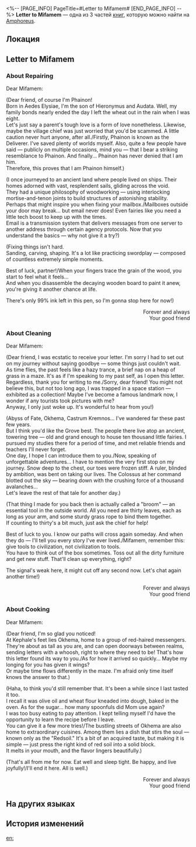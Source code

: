 <%-- [PAGE_INFO]
PageTitle=#Letter to Mifamem#
[END_PAGE_INFO] --%>
{{Дополнить}}
{{Книга Инфобокс
|id           = 574
|partIds      = 191907;191908;191909
|Название     = 
|Изображение  = Предмет Книга Амфореус 1.png
|Мир          = Amphoreus
|Томов        = 3
|Автор        = <!--нужно добавить-->
|Описание     = A response letter you wrote on behalf of Phainon to the fairy pen pal, sharing wisdom and advice.
|Том1         = {{tx}}
|Источник1    = {{tx|Отсутствует источник}}
|Том2         = {{tx}}
|Источник2    = {{tx|Отсутствует источник}}
|Том3         = {{tx}}
|Источник3    = {{tx|Отсутствует источник}}
|Персонажи    = Kephale
|Фракции      = Okhema
}}
'''Letter to Mifamem''' — одна из 3 частей [[Книги|книг]], которую можно найти на [[Amphoreus]].

==Локация==
{{Отметка карты|<!--название карты-->|<!--id отметки-->}}

==Letter to Mifamem==
===About Repairing===
Dear Mifamem:

(Dear friend, of course I'm Phainon!<br />
Born in Aedes Elysiae, I'm the son of Hieronymus and Audata. Well, my family bonds nearly ended the day I left the wheat out in the rain when I was eight.<br />
Let's just say a parent's tough love is a form of love nonetheless. Likewise, maybe the village chief was just worried that you'd be scammed. A little caution never hurt anyone, after all./Firstly, Phainon is known as the Deliverer. I've saved plenty of worlds myself. Also, quite a few people have said &mdash; publicly on multiple occasions, mind you &mdash; that I bear a striking resemblance to Phainon. And finally... Phainon has never denied that I am him.<br />
Therefore, this proves that I am Phainon himself.)

(I once journeyed to an ancient land where people lived on ships. Their homes adorned with vast, resplendent sails, gliding across the void.<br />
They had a unique philosophy of woodworking &mdash; using interlocking mortise-and-tenon joints to build structures of astonishing stability.<br />
Perhaps that might inspire you when fixing your mailbox./Mailboxes outside your door may break... but email never does! Even fairies like you need a little tech boost to keep up with the times.<br />
Email is a transmission system that delivers messages from one server to another address through certain agency protocols. Now that you understand the basics &mdash; why not give it a try?)

(Fixing things isn't hard.<br />
Sanding, carving, shaping. It's a lot like practicing swordplay &mdash; composed of countless extremely simple moments.

Best of luck, partner!/When your fingers trace the grain of the wood, you start to feel what it feels...<br />
And when you disassemble the decaying wooden board to paint it anew, you're giving it another chance at life.

There's only 99% ink left in this pen, so I'm gonna stop here for now!)

<div align="right">Forever and always<br />
Your good friend</div>

===About Cleaning===
Dear Mifamem:

(Dear friend, I was ecstatic to receive your letter. I'm sorry I had to set out on my journey without saying goodbye &mdash; some things just couldn't wait.<br />
As time flies, the past feels like a hazy trance, a brief nap on a heap of grass in a maze. It's as if I'm speaking to my past self, as I open this letter.<br />
Regardless, thank you for writing to me./Sorry, dear friend! You might not believe this, but not too long ago, I was trapped in a space station &mdash; exhibited as a collection! Maybe I've become a famous landmark now, I wonder if any tourists took pictures with me?<br />
Anyway, I only just woke up. It's wonderful to hear from you!)

(Abyss of Fate, Okhema, Castrum Kremnos... I've wandered far these past few years.<br />
But I think you'd like the Grove best. The people there live atop an ancient, towering tree &mdash; old and grand enough to house ten thousand little fairies. I pursued my studies there for a period of time, and met reliable friends and teachers I'll never forget.<br />
One day, I hope I can introduce them to you./Now, speaking of unforgettable adventures... I have to mention the very first stop on my journey. Snow deep to the chest, our toes were frozen stiff. A ruler, blinded by ambition, was bent on taking our lives. The Colossus at her command blotted out the sky &mdash; bearing down with the crushing force of a thousand avalanches...<br />
Let's leave the rest of that tale for another day.)

(That thing I made for you back then is actually called a "broom" &mdash; an essential tool in the outside world. All you need are thirty leaves, each as long as your arm, and some sturdy grass rope to bind them together.<br />
If counting to thirty's a bit much, just ask the chief for help!

Best of luck to you. I know our paths will cross again someday. And when they do &mdash; I'll tell you every story I've ever lived./Mifamem, remember this: give tools to civilization, not civilization to tools.<br />
You have to think out of the box sometimes. Toss out all the dirty furniture and get new stuff. That'll clean up everything, right?

The signal's weak here, it might cut off any second now. Let's chat again another time!)

<div align="right">Forever and always<br />
Your good friend</div>

===About Cooking===
Dear Mifamem:

(Dear friend, I'm so glad you noticed!<br />
At Kephale's feet lies Okhema, home to a group of red-haired messengers. They're about as tall as you are, and can open doorways between realms, sending letters with a whoosh, right to where they need to be! That's how this letter found its way to you./As for how it arrived so quickly... Maybe my longing for you has given it wings?<br />
Or maybe time flows differently in the maze. I'm afraid only time itself knows the answer to that.)

(Haha, to think you'd still remember that. It's been a while since I last tasted it too.<br />
I recall it was olive oil and wheat flour kneaded into dough, baked in the oven. As for the sugar... how many spoonfuls did Mom use again?<br />
I was too busy eating to pay attention. I kept telling myself I'd have the opportunity to learn the recipe before I leave.<br />
You can give it a few more tries!/The bustling streets of Okhema are also home to extraordinary cuisines. Among them lies a dish that stirs the soul &mdash; known only as the "Redsoil." It's a bit of an acquired taste, but making it is simple &mdash; just press the right kind of red soil into a solid block.<br />
It melts in your mouth, and the flavor lingers beautifully.)

(That's all from me for now. Eat well and sleep tight. Be happy, and live joyfully!/I'll end it here. All is well.)

<div align="right">Forever and always<br />
Your good friend</div>

==На других языках==
{{На других языках
|en   = Letter to Mifamem
|zhs  = 寄给咪发迷的信
|zht  = 寄給咪發迷的信
|ja   = ミファミュンへの手紙
|ko   = 미파미에게 보내는 편지
|es   = Cartas para Mifamem
|fr   = Lettres à Mifamem
|ru   = Письмо к Мифаме
|th   = จดหมายถึง Mifamem
|vi   = Lá Thư Gửi Đến Mifamem
|de   = Brief an Mifamem
|id   = Surat untuk Mifamem
|pt   = Carta para Mifamem
}}

==История изменений==
{{История изменений|3.5}}

[[en:]]